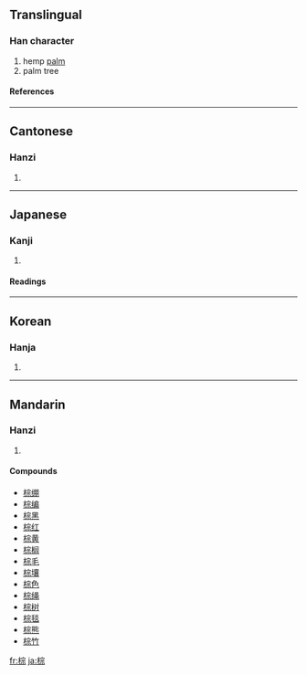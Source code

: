 ==Translingual==
===Han character===
{{Han char|rn=75|rad=木|as=08|sn=12|four=4399<sub>1</sub>|canj=木十一火 (DJMF)}}
# hemp [[palm]]
# palm tree
====References====
{{Han ref|kx=0532.140|dkj=14933|dj=0920.200|hdz=21238.070|uh=68D5|ud=26837|bh=B4C4|bd=46276}}

----
==Cantonese==
===Hanzi===
{{yue-hanzi|jyut=|y=jung1}}
# {{defn|Cantonese}}

----
==Japanese==
===Kanji===
{{ja-kanji|grade=|rs=木08}}
# {{defn|Japanese}} 
====Readings====
{{ja-readings|on=[[しゅ]] (shu), [[そう]] (sō)|kun=}}

----
==Korean==
===Hanja===
{{ko-hanja|hangeul=종|eumhun=|rv=jong|mr=chong|y=cong}}
# {{defn|Korean}}

----
==Mandarin==
===Hanzi===
{{cmn-hanzi|pin=[[zōng]] ([[zong1]])|wg=tsung<sup>1</sup>}}
# {{defn|Mandarin}}

====Compounds====
*[[棕绷]]
*[[棕编]]
*[[棕黑]]
*[[棕红]]
*[[棕黄]]
*[[棕榈]]
*[[棕毛]]
*[[棕壤]]
*[[棕色]]
*[[棕绳]]
*[[棕树]]
*[[棕毯]]
*[[棕熊]]
*[[棕竹]]

[[fr:棕]]
[[ja:棕]]